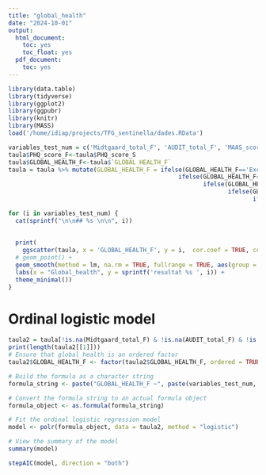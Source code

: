 ```yaml
---
title: "global_health"
date: "2024-10-01"
output:
  html_document:
    toc: yes
    toc_float: yes
  pdf_document:
    toc: yes
---
```


```r
library(data.table)
library(tidyverse)
library(ggplot2)
library(ggpubr)
library(knitr)
library(MASS)
load('/home/idiap/projects/TFG_sentinella/dades.RData')

variables_test_num = c('Midtgaard_total_F', 'AUDIT_total_F', 'MAAS_score_F', 'PHQ_score_F', 'GAD_score_F', 'SMBM_mean_F', 'OSS_total_F')
taula$PHQ_score_F<-taula$PHQ_score_S
taula$GLOBAL_HEALTH_F<-taula$`GLOBAL HEALTH_F`
taula = taula %>% mutate(GLOBAL_HEALTH_F = ifelse(GLOBAL_HEALTH_F=='Excelente', 5, 
                                                ifelse(GLOBAL_HEALTH_F=='Bastente buena', 4, 
                                                       ifelse(GLOBAL_HEALTH_F=='Buena', 3, 
                                                              ifelse(GLOBAL_HEALTH_F=='Regular', 2,
                                                                     ifelse(GLOBAL_HEALTH_F=='Mala', 1, NA))))))

```

```r
for (i in variables_test_num) {
  cat(sprintf("\n\n## %s \n\n", i))
  
  
  print(
    ggscatter(taula, x = 'GLOBAL_HEALTH_F', y = i,  cor.coef = TRUE, cor.method = "kendall") +
  # geom_point() +
  geom_smooth(method = lm, na.rm = TRUE, fullrange = TRUE, aes(group = 1), colour = "black") +
  labs(x = "Global_health", y = sprintf('resultat %s ', i)) +
  theme_minimal())
}
```

# Ordinal logistic model

```r
taula2 = taula[!is.na(Midtgaard_total_F) & !is.na(AUDIT_total_F) & !is.na(MAAS_score_F) & !is.na(PHQ_score_F) & !is.na(GAD_score_F) & !is.na(SMBM_mean_F) & !is.na(GLOBAL_HEALTH_F) & !is.na(OSS_total_F)]
print(length(taula2[[1]]))
# Ensure that global_health is an ordered factor
taula2$GLOBAL_HEALTH_F <- factor(taula2$GLOBAL_HEALTH_F, ordered = TRUE)

# Build the formula as a character string
formula_string <- paste("GLOBAL_HEALTH_F ~", paste(variables_test_num, collapse = " + "))

# Convert the formula string to an actual formula object
formula_object <- as.formula(formula_string)

# Fit the ordinal logistic regression model
model <- polr(formula_object, data = taula2, method = "logistic")

# View the summary of the model
summary(model)

stepAIC(model, direction = "both")
```

